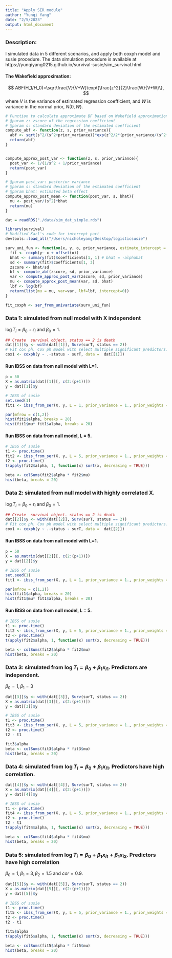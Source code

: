 ```yaml
---
title: "Apply SER module"
author: "Yunqi Yang"
date: "2/5/2023"
output: html_document
---
```

### Description:

I simulated data in 5 different scenarios, and apply both coxph model and susie procedure. The data simulation procedure is available at https://yunqiyang0215.github.io/survival-susie/sim_survival.html


#### The Wakefield approximation:
$$
ABF(H_1/H_0)=\sqrt\frac{V}{V+W}\exp\{\frac{z^2}{2}\frac{W}{V+W}\},
$$
where $V$ is the variance of estimated regression coefficient, and $W$ is variance in the normal prior, $N(0,W)$. 

```r
# Function to calculate approximate BF based on Wakefield approximation
# @param z: zscore of the regression coefficient
# @param s: standard deviation of the estimated coefficient
compute_abf <- function(z, s, prior_variance){
  abf <- sqrt(s^2/(s^2+prior_variance))*exp(z^2/2*(prior_variance/(s^2+prior_variance)))
  return(abf)
}


compute_approx_post_var <- function(z, s, prior_variance){
  post_var <- 1/(1/s^2 + 1/prior_variance)
  return(post_var)
}

# @param post_var: posterior variance
# @param s: standard deviation of the estimated coefficient
# @param bhat: estimated beta effect
compute_approx_post_mean <- function(post_var, s, bhat){
  mu <- post_var/(s^2)*bhat
  return(mu)
}

```

```r
dat = readRDS("./data/sim_dat_simple.rds")

library(survival)
# Modified Karl's code for intercept part
devtools::load_all("/Users/nicholeyang/Desktop/logisticsusie")
```

```r
surv_uni_fun <- function(x, y, o, prior_variance, estimate_intercept = 0, ...){
  fit <- coxph(y~ x + offset(o))
  bhat <- summary(fit)$coefficients[1, 1] # bhat = -alphahat
  sd <- summary(fit)$coefficients[1, 3]
  zscore <- bhat/sd
  bf <- compute_abf(zscore, sd, prior_variance)
  var <- compute_approx_post_var(zscore, sd, prior_variance)
  mu <- compute_approx_post_mean(var, sd, bhat)
  lbf <- log(bf)
  return(list(mu = mu, var=var, lbf=lbf, intercept=0))
}

fit_coxph <- ser_from_univariate(surv_uni_fun)
```



### Data 1: simulated from null model with X independent

$\log T_i =\beta_0+\epsilon_i$ and $\beta_0 = 1$.

```r
## Create  survival object. status == 2 is death
dat[[1]]$y <- with(dat[[1]], Surv(surT, status == 2))
# Fit cox ph. Cox ph model with select multiple significant predictors..
cox1 <- coxph(y ~ .-status - surT, data =  dat[[1]])
```

#### Run IBSS on data from null model with L=1.
```r
p = 50
X = as.matrix(dat[[1]][, c(2:(p+1))])
y = dat[[1]]$y
```

```r
# IBSS of susie
set.seed(1)
fit1 <- ibss_from_ser(X, y, L = 1, prior_variance = 1., prior_weights = rep(1/p, p), tol = 1e-3, maxit = 500, estimate_intercept = TRUE, ser_function = fit_coxph)
```

```r
par(mfrow = c(1,2))
hist(fit1$alpha, breaks = 20)
hist(fit1$mu* fit1$alpha, breaks = 20)
```

#### Run IBSS on data from null model, L = 5.
```r
# IBSS of susie
t1 <- proc.time()
fit2 <- ibss_from_ser(X, y, L = 5, prior_variance = 1., prior_weights = rep(1/p, p), tol = 1e-3, maxit = 500, estimate_intercept = TRUE, ser_function = fit_coxph)
t2 <- proc.time()
t(apply(fit2$alpha, 1, function(x) sort(x, decreasing = TRUE)))
```

```r
beta <- colSums(fit2$alpha * fit2$mu)
hist(beta, breaks = 20)
```


### Data 2: simulated from null model with highly correlated X.

$\log T_i =\beta_0+\epsilon_i$ and $\beta_0 = 1$.

```r
## Create  survival object. status == 2 is death
dat[[2]]$y <- with(dat[[2]], Surv(surT, status == 2))
# Fit cox ph. Cox ph model with select multiple significant predictors..
cox1 <- coxph(y ~ .-status - surT, data =  dat[[2]])
```

#### Run IBSS on data from null model with L=1.
```r
p = 50
X = as.matrix(dat[[2]][, c(2:(p+1))])
y = dat[[2]]$y
```

```r
# IBSS of susie
set.seed(1)
fit1 <- ibss_from_ser(X, y, L = 1, prior_variance = 1., prior_weights = rep(1/p, p), tol = 1e-3, maxit = 500, estimate_intercept = TRUE, ser_function = fit_coxph)
```

```r
par(mfrow = c(1,2))
hist(fit1$alpha, breaks = 20)
hist(fit1$mu* fit1$alpha, breaks = 20)
```

#### Run IBSS on data from null model, L = 5.
```r
# IBSS of susie
t1 <- proc.time()
fit2 <- ibss_from_ser(X, y, L = 5, prior_variance = 1., prior_weights = rep(1/p, p), tol = 1e-3, maxit = 500, estimate_intercept = TRUE, ser_function = fit_coxph)
t2 <- proc.time()
t(apply(fit2$alpha, 1, function(x) sort(x, decreasing = TRUE)))
```

```r
beta <- colSums(fit2$alpha * fit2$mu)
hist(beta, breaks = 20)
```



### Data 3: simulated from $\log T_i=\beta_0 + \beta_1x_{i1}$. Predictors are independent. 

$\beta_0 = 1, \beta_1 = 3$
```r
dat[[3]]$y <- with(dat[[3]], Surv(surT, status == 2))
X = as.matrix(dat[[3]][, c(2:(p+1))])
y = dat[[3]]$y

# IBSS of susie
t1 <- proc.time()
fit3 <- ibss_from_ser(X, y, L = 5, prior_variance = 1., prior_weights = rep(1/p, p), tol = 1e-3, maxit = 500, estimate_intercept = TRUE, ser_function = fit_coxph)
t2 <- proc.time()
t2 - t1
```

```r
fit3$alpha
beta <- colSums(fit3$alpha * fit3$mu)
hist(beta, breaks = 20)
```


### Data 4: simulated from $\log T_i=\beta_0 + \beta_1x_{i1}$. Predictors have high correlation. 
```r
dat[[4]]$y <- with(dat[[4]], Surv(surT, status == 2))
X = as.matrix(dat[[4]][, c(2:(p+1))])
y = dat[[4]]$y

# IBSS of susie
t1 <- proc.time()
fit4 <- ibss_from_ser(X, y, L = 5, prior_variance = 1., prior_weights = rep(1/p, p), tol = 1e-3, maxit = 500, estimate_intercept = TRUE, ser_function = fit_coxph)
t2 <- proc.time()
t2 - t1
t(apply(fit4$alpha, 1, function(x) sort(x, decreasing = TRUE)))
```

```r
beta <- colSums(fit4$alpha * fit4$mu)
hist(beta, breaks = 20)
```


### Data 5: simulated from $\log T_i=\beta_0 + \beta_1x_{i1} + \beta_1x_{i2}$. Predictors have high correlation

$\beta_0 = 1, \beta_1 = 3, \beta_2 = 1.5$ and $cor=0.9$.
```r
dat[[5]]$y <- with(dat[[5]], Surv(surT, status == 2))
X = as.matrix(dat[[5]][, c(2:(p+1))])
y = dat[[5]]$y
 
# IBSS of susie
t1 <- proc.time()
fit5 <- ibss_from_ser(X, y, L = 5, prior_variance = 1., prior_weights = rep(1/p, p), tol = 1e-3, maxit = 500, estimate_intercept = TRUE, ser_function = fit_coxph)
t2 <- proc.time()
t2 - t1

```

```r
fit5$alpha
t(apply(fit5$alpha, 1, function(x) sort(x, decreasing = TRUE)))
```

```r
beta <- colSums(fit5$alpha * fit5$mu)
hist(beta, breaks = 20)
```

